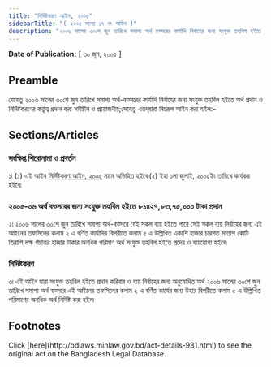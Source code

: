 ```yaml
---
title: "নির্দিষ্টকরণ আইন, ২০০৫"
sidebarTitle: "( ২০০৫ সনের ১৭ নং আইন )"
description: "২০০৬ সালের ৩০শে জুন তারিখে সমাপ্য অর্থ বত্সরের কার্যাদি নির্বাহের জন্য সংযুক্ত তহবিল হইতে অর্থ প্রদান ও নির্দিষ্টকরণের কর্তৃত্ব প্রদানের জন্য প্রণীত আইন৷"
---
```


**Date of Publication:** [ ৩০ জুন, ২০০৫ ]

## Preamble

যেহেতু ২০০৬ সালের ৩০শে জুন তারিখে সমাপ্য অর্থ-বত্সরের কার্যাদি নির্বাহের জন্য সংযুক্ত তহবিল হইতে অর্থ প্রদান ও নির্দিষ্টকরণের কর্তৃত্ব প্রদান করা সমীচীন ও প্রয়োজনীয়;সেহেতু এতদ্‌দ্বারা নিম্নরূপ আইন করা হইল:-

## Sections/Articles

### সংক্ষিপ্ত শিরোনামা ও প্রবর্তন

১৷ (১) এই আইন [নির্দিষ্টকরণ আইন, ২০০৫](/act-931.html "নির্দিষ্টকরণ আইন, ২০০৫") নামে অভিহিত হইবে৷(২) ইহা ১লা জুলাই, ২০০৫ইং তারিখে কার্যকর হইবে৷

### ২০০৫-০৬ অর্থ বত্সরের জন্য সংযুক্ত তহবিল হইতে ৮১৪২৭,৮৩,৭৫,০০০ টাকা প্রদান

২৷ ২০০৬ সালের ৩০শে জুন তারিখে সমাপ্য অর্থ-বত্সরে যেই সকল ব্যয় হইতে পারে সেই সকল ব্যয় নির্বাহের জন্য এই আইনের তফসিলের কলাম ২ এ বর্ণিত কার্যাদির বিপরীতে কলাম ৫ এ উল্লিখিত একাশি হাজার চারশত সাতাশ কোটি তিরাশি লক্ষ পঁচাত্তর হাজার টাকার অনধিক পরিমাণ অর্থ সংযুক্ত তহবিল হইতে প্রদেয় ও ব্যয়যোগ্য হইবে৷

### নির্দিষ্টকরণ

৩৷ এই আইন দ্বারা সংযুক্ত তহবিল হইতে প্রদান করিবার ও ব্যয় নির্বাহের জন্য অনুমোদিত অর্থ ২০০৬ সালের ৩০শে জুন তারিখে সমাপ্য অর্থ বত্সরে এই আইনের তফসিলের কলাম ২ এ বর্ণিত কার্যের জন্য উহার বিপরীতে কলাম ৫ এ উল্লিখিত পরিমাণের অনধিক অর্থ নির্দিষ্ট করা হইল৷

## Footnotes

<Note>
  Click [here](http://bdlaws.minlaw.gov.bd/act-details-931.html) to see the original act on the Bangladesh Legal Database.
</Note>
